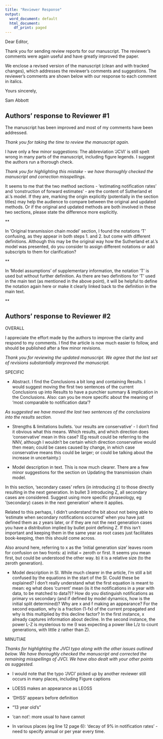 ```yaml
---
title: "Reviewer Response"
output:
  word_document: default
  html_document:
    df_print: paged
---
```



Dear Editor,

Thank you for sending review reports for our manuscript. The reviewer’s comments were again useful and have greatly improved the paper.

We enclose a revised version of the manuscript (clean and with tracked changes), which addresses the reviewer’s comments and suggestions. The reviewer’s comments are shown below with our response to each comment in italics.

Yours sincerely,

Sam Abbott

## Authors' response to Reviewer #1

The manuscript has been improved and most of my comments have been addressed.

*Thank you for taking the time to review the manuscript again.*


I have only a few minor suggestions: 
The abbreviation 'JCVI' is still spelt wrong in many parts of the manuscript, including figure legends. I suggest the authors run a thorough check. 

*Thank you for highlighting this mistake - we have thoroughly checked the manuscript and correction misspellings.*

It seems to me that the two method sections - 'estimating notification rates' and 'construction of forward estimates' - are the content of Sutherland et al.'s model. If they are, marking the origin explicitly (potentially in the section titles) may help the audience to compare between the original and updated methods. Or if the original and updated methods are both involved in these two sections, please state the difference more explicitly. 


**

In 'Original transmission chain model' section, I found the notations 'T' confusing, as they appear in both steps 1. and 2. but come with different definitions. Although this may be the original way how the Sutherland et al.'s model was presented, do you consider to assign different notations or add subscripts to them for clarification? 

**

In 'Model assumptions' of supplementary information, the notation 'T' is used but without further definition. As there are two definitions for 'T' used in the main text (as mentioned in the above point), it will be helpful to define the notation again here or make it clearly linked back to the definition in the main text. 

**

## Authors' response to Reviewer #2

OVERALL 

I appreciate the effort made by the authors to improve the clarity and respond to my comments. I find the article is now much easier to follow, and should be published after a few minor revisions. 

*Thank you for reviewing the updated manuscript. We agree that the last set of revisions substantially imrproved the manuscript.*

SPECIFIC 

- Abstract. I find the Conclusions a bit long and containing Results. I would suggest moving the first two sentences of the current Conclusions up into Results to have a punchier summary & implication in the Conclusions. Also: can you be more specific about the meaning of 'most comparable to notification data'? 

*As suggested we have moved the last two sentences of the conclusions into the results section.*

- Strengths & limitations bullets. 'our results are conservative' - I don't find it obvious what this means. Which results, and which direction does 'conservative' mean in this case? (Eg result could be referring to the NNV, although I wouldn't be certain which direction conservative would then mean; could be cases caused by change, in which case conservative means this could be larger; or could be talking about the increase in uncertainty.) 

- Model description in text. This is now much clearer. There are a few minor suggestions for the section on Updating the transmission chain model. 

In this section, 'secondary cases' refers (in introducing z) to those directly resulting in the next generation. In bullet 3 introducing Z, all secondary cases are considered. Suggest using more specific phraseology, eg '(secondary) cases in the next generation' where it applies. 

Related to this perhaps, I didn't understand the bit about not being able to 'estimate when secondary notifications occurred' when you have just defined them as z years later, or if they are not the next generation cases you have a distribution implied by bullet point defining Z. If this isn't important and keeping them in the same year as root cases just facilitates book-keeping, then this should come across. 

Also around here, referring to x as the 'initial generation size' leaves room for confusion on two fronts: a) initial = zeroth or first. It seems you mean first, but could be understood the other way. b) it is a relative size (to the zeroth generation). 

- Model description in SI. While much clearer in the article, I'm still a bit confused by the equations in the start of the SI. Could these be explained? I don't really understand what the first equation is meant to mean: eg what does 'current' mean (is it the notifications in a year with data, to be matched to data?)? How do you distinguish notifications as primary vs secondary (and if defined by model dynamics, how is the initial split determined)? Why are x and f making an appearance? For the second equation, why is a fraction (1-fx) of the current propagated and why is this multiplied by this decline factor? In the first instance, x already captures information about decline. In the second instance, the power L-Z is mysterious to me (I was expecting a power like L/z to count generations, with little z rather than Z). 


MINUTIAE 

*Thanks for highlighting the JVCI typo along with the other issues outlined below. We have thoroughly checked the manuscript and corrected the remaining misspellings of JVCI. We have also dealt with your other points as suggested.* 

- I would note that the typo 'JVCI' picked up by another reviewer still occurs in many places, including Figure captions 

- LOESS makes an appearance as LEOSS 

- 'DHSS' appears before definition 

- "13 year old's" 

- 'can not': more usual to have cannot 

- In various places (eg line 12 page 6): 'decay of 9% in notification rates' - need to specify annual or per year every time.

